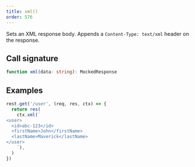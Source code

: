 ```yaml
---
title: xml()
order: 576
---
```


Sets an XML response body. Appends a `Content-Type: text/xml` header on the response.

## Call signature

```ts
function xml(data: string): MockedResponse
```

## Examples

```js showLineNumbers focusedLines=3-9
rest.get('/user', (req, res, ctx) => {
  return res(
    ctx.xml(`
<user>
  <id>abc-123</id>
  <firstName>John</firstName>
  <lastName>Maverick</lastName>
</user>
    `),
  )
})
```
